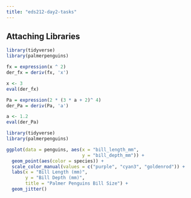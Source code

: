 ```yaml
---
title: "eds212-day2-tasks"
---
```


## Attaching Libraries

```r
library(tidyverse)
library(palmerpenguins)
```

```r
fx = expression(x ^ 2)
der_fx = deriv(fx, 'x')
```

```r
x <- 3
eval(der_fx)
```

```r
Pa = expression(2 * (3 * a + 2)^ 4)
der_Pa = deriv(Pa, 'a')
```

```r
a <- 1.2
eval(der_Pa)
```

```r
library(tidyverse)
library(palmerpenguins)
```

```r
ggplot(data = penguins, aes(x = "bill_length_mm", 
                            y = "bill_depth_mm")) +
  geom_point(aes(color = species)) +
  scale_color_manual(values = c("purple", "cyan3", "goldenrod")) +
  labs(x = "Bill Length (mm)",
       y = "Bill Depth (mm)",
       title = "Palmer Penguins Bill Size") +
  geom_jitter()
```
